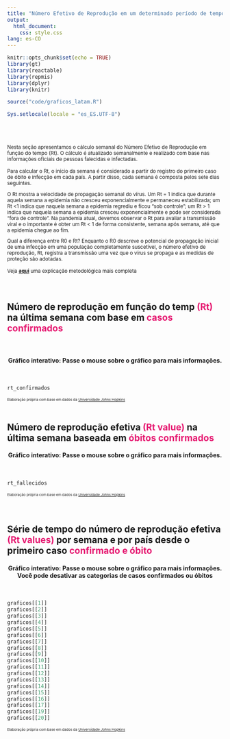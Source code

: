 ```yaml
---
title: "Número Efetivo de Reprodução em um determinado período de tempo (Rt)"
output: 
  html_document: 
    css: style.css
lang: es-CO
---
```


```r
knitr::opts_chunk$set(echo = TRUE)
library(gt)
library(reactable)
library(repmis)
library(dplyr)
library(knitr)

source("code/graficos_latam.R")

Sys.setlocale(locale = "es_ES.UTF-8")
```

<br>
<br>

<small>Nesta seção apresentamos o cálculo semanal do Número Efetivo de Reprodução em função do tempo (Rt). O cálculo é atualizado semanalmente e realizado com base nas informações oficiais de pessoas falecidas e infectadas.

Para calcular o Rt, o início da semana é considerado a partir do registro do primeiro caso de óbito e infecção em cada país. A partir disso, cada semana é composta pelos sete dias seguintes.

O Rt mostra a velocidade de propagação semanal do vírus. Um Rt = 1 indica que durante aquela semana a epidemia não cresceu exponencialmente e permaneceu estabilizada; um Rt <1 indica que naquela semana a epidemia regrediu e ficou “sob controle”; um Rt > 1 indica que naquela semana a epidemia cresceu exponencialmente e pode ser considerada "fora de controle". Na pandemia atual, devemos observar o Rt para avaliar a transmissão viral e o importante é obter um Rt < 1 de forma consistente, semana após semana, até que a epidemia chegue ao fim.

Qual a diferença entre R0 e Rt? Enquanto o R0 descreve o potencial de propagação inicial de uma infecção em uma população completamente suscetível, o número efetivo de reprodução, Rt, registra a transmissão uma vez que o vírus se propaga e as medidas de proteção são adotadas. 

Veja [**aqui**](https://rafalopezv.io/static/avina/methodological_annex_english.pdf) uma explicação metodológica mais completa </small>
<br>
<br>
<br>

<h2 style = color: #000000;>
    Número de reprodução em função do temp <span style = "color: #e61b72"><b>(Rt)</b></span> na última semana com base em <span style = "color: #e61b72"><b>casos confirmados</b></span>
</h2>
<br>
<center><h4>Gráfico interativo: Passe o mouse sobre o gráfico para mais informações.</h4></center>
<br>
```r
rt_confirmados
```
<small><small><small>
Elaboração própria com base em dados da [Universidade Johns Hopkins](https://github.com/CSSEGISandData/COVID-19)
</small></small></small>
<br>
<br>

<h2 style = color: #000000;>
    Número de reprodução efetiva <span style = "color: #e61b72"><b>(Rt value)</b></span> na última semana baseada em <span style = "color: #e61b72"><b>óbitos confirmados</b></span>
</h2>

<center><h4>Gráfico interativo: Passe o mouse sobre o gráfico para mais informações.</h4></center>
<br>
```r
rt_fallecidos
```
<small><small><small>
Elaboração própria com base em dados da [Universidade Johns Hopkins](https://github.com/CSSEGISandData/COVID-19)
</small></small></small>
<br>
<br>
<br>

<h2 style = color: #000000;>
    Série de tempo do número de reprodução efetiva <span style = "color: #e61b72"><b>(Rt values)</b></span> por semana e por país desde o primeiro caso <span style = "color: #e61b72"><b>confirmado e óbito</b></span>
</h2>

<center><h4>Gráfico interativo: Passe o mouse sobre o gráfico para mais informações. Você pode desativar as categorias de casos confirmados ou óbitos</h4></center>
<br>
```r
graficos[[1]]
graficos[[2]]
graficos[[3]]
graficos[[4]]
graficos[[5]]
graficos[[6]]
graficos[[7]]
graficos[[8]]
graficos[[9]]
graficos[[10]]
graficos[[11]]
graficos[[12]]
graficos[[13]]
graficos[[14]]
graficos[[15]]
graficos[[16]]
graficos[[17]]
graficos[[19]]
graficos[[20]]
```
<small><small><small>
Elaboração própria com base em dados da [Universidade Johns Hopkins](https://github.com/CSSEGISandData/COVID-19)
</small></small></small>